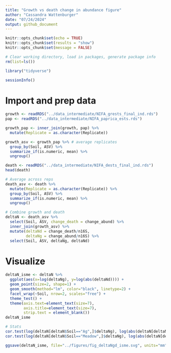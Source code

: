 ```yaml
---
title: "Growth vs death change in abundance figure"
author: "Cassandra Wattenburger"
date: "07/24/2024"
output: github_document
---
```


```r
knitr::opts_chunk$set(echo = TRUE)
knitr::opts_chunk$set(results = "show")
knitr::opts_chunk$set(message = FALSE)
```

```r
# Clear working directory, load in packages, generate package info
rm(list=ls())

library("tidyverse")

sessionInfo()
```

# Import and prep data

```r
growth <- readRDS("../data_intermediate/NIFA_grests_final_ind.rds")
pap <- readRDS("../data_intermediate/NIFA_paprica_ests.rds")

growth_pap <- inner_join(growth, pap) %>% 
  mutate(Replicate = as.character(Replicate))

growth_asv <- growth_pap %>% # average replicates
  group_by(Soil, ASV) %>% 
  summarize_if(is.numeric, mean) %>% 
  ungroup()

death <- readRDS("../data_intermediate/NIFA_dests_final_ind.rds")
head(death)

# Average across reps
death_asv <- death %>% 
  mutate(Replicate = as.character(Replicate)) %>% 
  group_by(Soil, ASV) %>% 
  summarize_if(is.numeric, mean) %>% 
  ungroup()

# Combine growth and death
deltaN <- death_asv %>% 
  select(Soil, ASV, change_death = change_abund) %>% 
  inner_join(growth_asv) %>% 
  mutate(deltaNd = change_death/n16S,
         deltaNg = change_abund/n16S) %>% 
  select(Soil, ASV, deltaNg, deltaNd)
```

# Visualize

```r
deltaN_isme <- deltaN %>% 
  ggplot(aes(x=log(deltaNg), y=log(abs(deltaNd)))) +
  geom_point(size=2, shape=1) +
  geom_smooth(method="lm", color="black", linetype=2) +
  facet_wrap(~Soil, nrow=2, scales="free") +
  theme_test() +
  theme(axis.text=element_text(size=7),
        axis.title=element_text(size=7),
        strip.text = element_blank())
deltaN_isme

# Stats
cor.test(log(deltaN[deltaN$Soil=="Ag",]$deltaNg), log(abs(deltaN[deltaN$Soil=="Ag",]$deltaNd)), method="pearson")
cor.test(log(deltaN[deltaN$Soil=="Meadow",]$deltaNg), log(abs(deltaN[deltaN$Soil=="Meadow",]$deltaNd)), method="pearson")
```

```r
ggsave(deltaN_isme, file="../figures/fig_deltaNgd_isme.svg", units="mm", width=85, height=150, device="svg")
```



